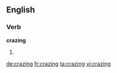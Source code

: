 
==English==

===Verb===
'''crazing'''

# {{present participle of|[[craze]]}}

[[de:crazing]]
[[fr:crazing]]
[[ta:crazing]]
[[vi:crazing]]